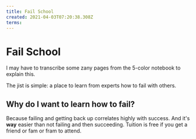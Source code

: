 ```yaml
---
title: Fail School
created: 2021-04-03T07:20:38.308Z
terms:
---
```


# Fail School

I may have to transcribe some zany pages from the 5-color notebook to explain this.

The jist is simple: a place to learn from experts how to fail with others.

## Why do I want to learn how to fail?

Because failing and getting back up correlates highly with success.
And it's **way** easier than not failing and then succeeding.
Tuition is free if you get a friend or fam or fram to attend.
